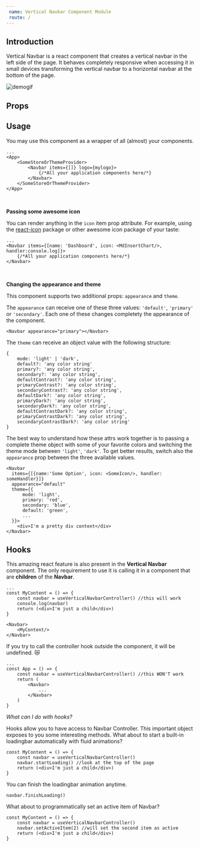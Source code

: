 ```yaml
---
 name: Vertical Navbar Component Module
 route: /
---
```




## Introduction

Vertical Navbar is a react component that creates a 
vertical navbar in the left side of the page. 
It behaves completely responsive when accessing it in small devices
transforming the vertical navbar to a horizontal navbar at the bottom of the page.

![demogif](src/lib/assets/demo.gif)

## Props

<Props of={Navbar}/>

## Usage

You may use this component as a wrapper of all (almost) your components.

    ...
    <App>
        <SomeStoreOrThemeProvider>
            <Navbar items={[]} logo={mylogo}>
                {/*All your application components here/*}
            </Navbar>
        </SomeStoreOrThemeProvider>
    </App>

<br/>

**Passing some awesome icon**

You can render anything in the `icon` item prop attribute. 
For example, using the [react-icon](https://react-icons.netlify.com/#/) package or other awesome icon package of your taste:

    ...
    <Navbar items={[name: 'Dashboard', icon: <MdInsertChart/>, handler:console.log]}>
        {/*All your application components here/*}
    </Navbar>

<br/>

**Changing the appearance and theme**

This component supports two additional props: `appearance` and `theme`.

The `appearance` can receive one of these three values: `'default'`, `'primary'` or `'secondary'`. 
Each one of these changes completety the appearance of the component.

    <Navbar appearance="primary"></Navbar>

The `theme` can receive an object value with the following structure:

    {
        mode: 'light' | 'dark',
        default?: 'any color string'
        primary?: 'any color string',
        secondary?: 'any color string',
        defaultContrast?: 'any color string',
        primaryContrast?: 'any color string',
        secondaryContrast?: 'any color string',
        defaultDark?: 'any color string',
        primaryDark?: 'any color string',
        secondaryDark?: 'any color string',
        defaultContrastDark?: 'any color string',
        primaryContrastDark?: 'any color string',
        secondaryContrastDark?: 'any color string'
    }

The best way to understand how these attrs work together is to passing a complete
theme object with some of your favorite colors and switching the theme mode between `'light'`, `'dark'`. To get better results,
switch also the `appearance` prop between the three available values.

    <Navbar 
      items={[{name:'Some Option', icon: <SomeIcon/>, handler: someHandler}]}
      appearance="default"
      theme={{
          mode: 'light',
          primary: 'red',
          secondary: 'blue',
          default: 'green',
          ...
      }}>
        <div>I'm a pretty div content</div>
    </Navbar>

## Hooks

This amazing react feature is also present in the **Vertical Navbar** component.
The only requirement to use it is calling it in a component that are **children** of the **Navbar**.

    ...
    const MyContent = () => {
        const navbar = useVerticalNavbarController() //this will work
        console.log(navbar)
        return (<div>I'm just a child</div>)
    }

    <Navbar>
        <MyContent/>
    </Navbar>

If you try to call the controller hook outside the component, it will be undefined. 😿

    ...
    const App = () => {
        const navbar = useVerticalNavbarController() //this WON'T work
        return (
            <Navbar>
                ...
            </Navbar>
        )
    }

*What can I do with hooks?*

Hooks allow you to have access to Navbar Controller. This important object exposes to you some interesting methods.
What about to start a built-in loadingbar automatically with fluid animations?

    const MyContent = () => {
        const navbar = useVerticalNavbarController()
        navbar.startLoading() //look at the top of the page
        return (<div>I'm just a child</div>)
    }

You can finish the loadingbar animation anytime.

    navbar.finishLoading()

What about to programmatically set an active item of Navbar?

    const MyContent = () => {
        const navbar = useVerticalNavbarController()
        navbar.setActiveItem(2) //will set the second item as active
        return (<div>I'm just a child</div>)
    }